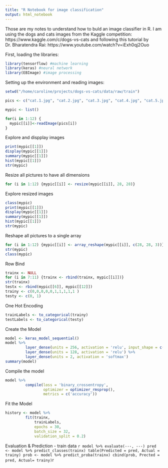 ```yaml
---
title: "R Notebook for image classification"
output: html_notebook
---
```


Those are my notes to understand how to buld an image classifier in R. I am using the dogs and cats images from the Kaggle competition: https://www.kaggle.com/c/dogs-vs-cats and following this tutorial by  Dr. Bharatendra Rai: https://www.youtube.com/watch?v=iExh0qj2Ouo

First, loading the libraries:
```r
library(tensorflow) #machine learning
library(keras) #neural network
library(EBImage) #image processing
```

Setting up the environment and reading images: 
```r
setwd("/home/caroline/projects/dogs-vs-cats/data/raw/train")

pics <- c("cat.1.jpg", "cat.2.jpg", "cat.3.jpg", "cat.4.jpg", "cat.5.jpg", "cat.6.jpg", "dog.1.jpg", "dog.2.jpg", "dog.3.jpg", "dog.4.jpg", "dog.5.jpg", "dog.6.jpg")

mypic <- list()

for(i in 1:12) {
  mypic[[i]]<-readImage(pics[i])
}
```

Explore and dispplay images
```r
print(mypic[[1]])
display(mypic[[1]])
summary(mypic[[1]])
hist(mypic[[1]])
str(mypic)
```

Resize all pictures to have all dimensions
```r
for (i in 1:12) {mypic[[i]] <- resize(mypic[[i]], 28, 28)}
```

Explore resized images
```r
class(mypic)
print(mypic[[1]])
display(mypic[[1]])
summary(mypic[[1]])
hist(mypic[[1]])
str(mypic)
```

Reshape all pictures to a single array
```r
for (i in 1:12) {mypic[[i]] <- array_reshape(mypic[[i]], c(28, 28, 3))}
str(mypic)
class(mypic)
```

Row Bind
```r
trainx <- NULL
for (i in 7:11) {trainx <- rbind(trainx, mypic[[i]])}
str(trainx)
testx <- rbind(mypic[[6]], mypic[[12]])
trainy <- c(0,0,0,0,0,1,1,1,1,1 )
testy <- c(0, 1)
```

One Hot Encoding
```r
trainLabels <- to_categorical(trainy)
testLabels <- to_categorical(testy)
```

Create the Model
```r
model <- keras_model_sequential()
model %>%
         layer_dense(units = 256, activation = 'relu', input_shape = c(2352)) %>%
         layer_dense(units = 128, activation = 'relu') %>%
         layer_dense(units = 2, activation = 'softmax')
summary(model)
```

Compile the model
```r
model %>%
         compile(loss = 'binary_crossentropy',
                 optimizer = optimizer_rmsprop(),
                 metrics = c('accuracy'))
```

Fit the Model
```r
history <- model %>%
         fit(trainx,
             trainLabels,
             epochs = 30,
             batch_size = 32,
             validation_split = 0.2)
```

Evaluation & Prediction - train data
```r
model %>% evaluate(---, ---)
pred <- model %>% predict_classes(trainx)
table(Predicted = pred, Actual = trainy)
prob <- model %>% predict_proba(trainx)
cbind(prob, Prected = pred, Actual= trainy)
```r